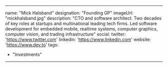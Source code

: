 ---

name: "Mick Halsband"
designation: "Founding GP"
imageUrl: "mickhalsband.jpg"
description: "CTO and software architect. Two decades of key roles at startups and multinational leading tech firms. Led software development for embedded mobile, realtime systems, computer graphics, computer vision, and trading infrastructure"
social:
    twitter: 'https://www.twitter.com'
    linkedin: 'https://www.linkedin.com'
    website: 'https://www.dev.to'
tags: 
- "Investments"
---